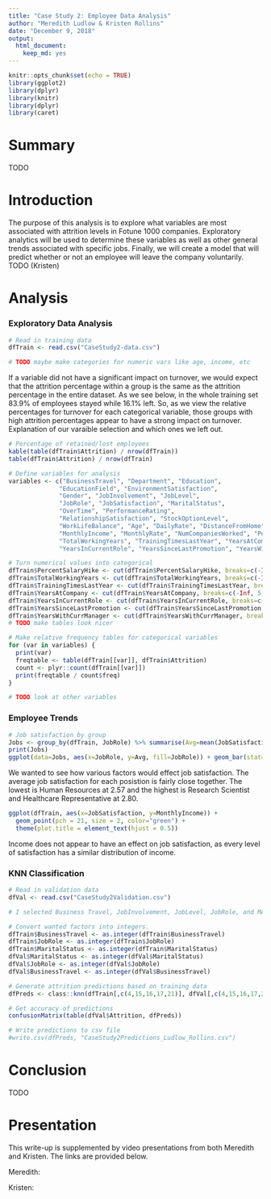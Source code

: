 ```yaml
---
title: "Case Study 2: Employee Data Analysis"
author: "Meredith Ludlow & Kristen Rollins"
date: "December 9, 2018"
output:
  html_document:
    keep_md: yes
---
```


```r
knitr::opts_chunk$set(echo = TRUE)
library(ggplot2)
library(dplyr)
library(knitr)
library(dplyr)
library(caret)
```

# Summary

TODO 

# Introduction

The purpose of this analysis is to explore what variables are most associated with attrition levels in Fotune 1000 companies. Exploratory analytics will be used to determine these variables as well as other general trends associated with specific jobs. Finally, we will create a model that will predict whether or not an employee will leave the company voluntarily.
TODO (Kristen)

# Analysis

### Exploratory Data Analysis

```r
# Read in training data
dfTrain <- read.csv("CaseStudy2-data.csv")

# TODO maybe make categories for numeric vars like age, income, etc
```

If a variable did not have a significant impact on turnover, we would expect that the attrition percentage within a group is the same as the attrition percentage in the entire dataset. As we see below, in the whole training set 83.9% of employees stayed while 16.1% left. So, as we view the relative percentages for turnover for each categorical variable, those groups with high attrition percentages appear to have a strong impact on turnover. 
Explanation of our varaible selection and which ones we left out.

```r
# Percentage of retained/lost employees
kable(table(dfTrain$Attrition) / nrow(dfTrain))
table(dfTrain$Attrition) / nrow(dfTrain)

# Define variables for analysis
variables <- c("BusinessTravel", "Department", "Education", 
              "EducationField", "EnvironmentSatisfaction",
              "Gender", "JobInvolvement", "JobLevel",
              "JobRole", "JobSatisfaction", "MaritalStatus",
              "OverTime", "PerformanceRating", 
              "RelationshipSatisfaction", "StockOptionLevel", 
              "WorkLifeBalance", "Age", "DailyRate", "DistanceFromHome", "HourlyRate",
              "MonthlyIncome", "MonthlyRate", "NumCompaniesWorked", "PercentSalaryHike",
              "TotalWorkingYears", "TrainingTimesLastYear", "YearsAtCompany",
              "YearsInCurrentRole", "YearsSinceLastPromotion", "YearsWithCurrManager")

# Turn numerical values into categorical
dfTrain$PercentSalaryHike <- cut(dfTrain$PercentSalaryHike, breaks=c(-Inf, 13, 17, Inf), labels=c(1, 2, 3))
dfTrain$TotalWorkingYears <- cut(dfTrain$TotalWorkingYears, breaks=c(-Inf, 10, 20, Inf), labels=c(1, 2, 3))
dfTrain$TrainingTimesLastYear <- cut(dfTrain$TrainingTimesLastYear, breaks=c(-Inf, 1, 4, Inf), labels=c(1, 2, 3))
dfTrain$YearsAtCompany <- cut(dfTrain$YearsAtCompany, breaks=c(-Inf, 5, 15, 25, Inf), labels=c(1, 2, 3, 4))
dfTrain$YearsInCurrentRole <- cut(dfTrain$YearsInCurrentRole, breaks=c(-Inf, 5, 10, Inf), labels=c(1, 2, 3))
dfTrain$YearsSinceLastPromotion <- cut(dfTrain$YearsSinceLastPromotion, breaks=c(-Inf, 2, 7, Inf), labels=c(1, 2, 3))
dfTrain$YearsWithCurrManager <- cut(dfTrain$YearsWithCurrManager, breaks=c(-Inf, 5, 10, Inf), labels=c(1, 2, 3))
# TODO make tables look nicer 

# Make relative frequency tables for categorical variables
for (var in variables) {
  print(var)
  freqtable <- table(dfTrain[[var]], dfTrain$Attrition)
  count <- plyr::count(dfTrain[[var]])
  print(freqtable / count$freq)
}
```

```r
# TODO look at other variables

```

### Employee Trends

```r
# Job satisfaction by group
Jobs <- group_by(dfTrain, JobRole) %>% summarise(Avg=mean(JobSatisfaction, na.rm=TRUE))
print(Jobs)
ggplot(data=Jobs, aes(x=JobRole, y=Avg, fill=JobRole)) + geom_bar(stat='identity', colour = 'black') + coord_flip() + theme(legend.position="none") + theme(plot.title = element_text(hjust = 0.5))
```

We wanted to see how various factors would effect job satisfaction. The average job satisfaction for each posistion is fairly close together. The lowest is Human Resources at 2.57 and the highest is Research Scientist and Healthcare Representative at 2.80. 

```r
ggplot(dfTrain, aes(x=JobSatisfaction, y=MonthlyIncome)) + 
  geom_point(pch = 21, size = 2, color="green") +
  theme(plot.title = element_text(hjust = 0.5))
```

Income does not appear to have an effect on job satisfaction, as every level of satisfaction has a similar distribution of income.


### KNN Classification

```r
# Read in validation data
dfVal <- read.csv("CaseStudy2Validation.csv")

# I selected Business Travel, JobInvolvement, JobLevel, JobRole, and MAritalStatus because they looked the most different from the attrition percentages of the group as a whole. We can come up with a better justificcation later?

# Convert wanted factors into integers.
dfTrain$BusinessTravel <- as.integer(dfTrain$BusinessTravel)
dfTrain$JobRole <- as.integer(dfTrain$JobRole)
dfTrain$MaritalStatus <- as.integer(dfTrain$MaritalStatus)
dfVal$MaritalStatus <- as.integer(dfVal$MaritalStatus)
dfVal$JobRole <- as.integer(dfVal$JobRole)
dfVal$BusinessTravel <- as.integer(dfVal$BusinessTravel)

# Generate attrition predictions based on training data
dfPreds <- class::knn(dfTrain[,c(4,15,16,17,21)], dfVal[,c(4,15,16,17,21)], dfTrain$Attrition, k=5)

# Get accuracy of predictions
confusionMatrix(table(dfVal$Attrition, dfPreds))

# Write predictions to csv file
#write.csv(dfPreds, "CaseStudy2Predictions_Ludlow_Rollins.csv")
```

# Conclusion

TODO

# Presentation

This write-up is supplemented by video presentations from both Meredith and Kristen. The links are provided below.

Meredith: 

Kristen: 
